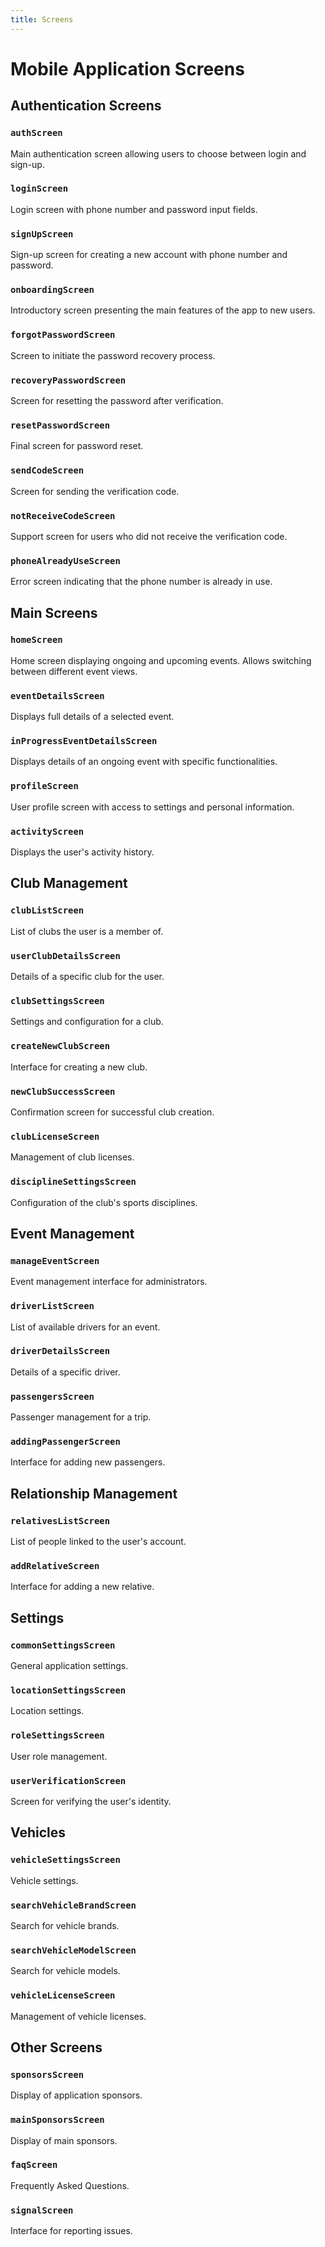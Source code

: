 ```yaml
---
title: Screens
---
```


# Mobile Application Screens

## Authentication Screens

### `authScreen`
Main authentication screen allowing users to choose between login and sign-up.

### `loginScreen`
Login screen with phone number and password input fields.

### `signUpScreen`
Sign-up screen for creating a new account with phone number and password.

### `onboardingScreen`
Introductory screen presenting the main features of the app to new users.

### `forgotPasswordScreen`
Screen to initiate the password recovery process.

### `recoveryPasswordScreen`
Screen for resetting the password after verification.

### `resetPasswordScreen`
Final screen for password reset.

### `sendCodeScreen`
Screen for sending the verification code.

### `notReceiveCodeScreen`
Support screen for users who did not receive the verification code.

### `phoneAlreadyUseScreen`
Error screen indicating that the phone number is already in use.

## Main Screens

### `homeScreen`
Home screen displaying ongoing and upcoming events. Allows switching between different event views.

### `eventDetailsScreen`
Displays full details of a selected event.

### `inProgressEventDetailsScreen`
Displays details of an ongoing event with specific functionalities.

### `profileScreen`
User profile screen with access to settings and personal information.

### `activityScreen`
Displays the user's activity history.

## Club Management

### `clubListScreen`
List of clubs the user is a member of.

### `userClubDetailsScreen`
Details of a specific club for the user.

### `clubSettingsScreen`
Settings and configuration for a club.

### `createNewClubScreen`
Interface for creating a new club.

### `newClubSuccessScreen`
Confirmation screen for successful club creation.

### `clubLicenseScreen`
Management of club licenses.

### `disciplineSettingsScreen`
Configuration of the club's sports disciplines.

## Event Management

### `manageEventScreen`
Event management interface for administrators.

### `driverListScreen`
List of available drivers for an event.

### `driverDetailsScreen`
Details of a specific driver.

### `passengersScreen`
Passenger management for a trip.

### `addingPassengerScreen`
Interface for adding new passengers.

## Relationship Management

### `relativesListScreen`
List of people linked to the user's account.

### `addRelativeScreen`
Interface for adding a new relative.

## Settings

### `commonSettingsScreen`
General application settings.

### `locationSettingsScreen`
Location settings.

### `roleSettingsScreen`
User role management.

### `userVerificationScreen`
Screen for verifying the user's identity.

## Vehicles

### `vehicleSettingsScreen`
Vehicle settings.

### `searchVehicleBrandScreen`
Search for vehicle brands.

### `searchVehicleModelScreen`
Search for vehicle models.

### `vehicleLicenseScreen`
Management of vehicle licenses.

## Other Screens

### `sponsorsScreen`
Display of application sponsors.

### `mainSponsorsScreen`
Display of main sponsors.

### `faqScreen`
Frequently Asked Questions.

### `signalScreen`
Interface for reporting issues.


